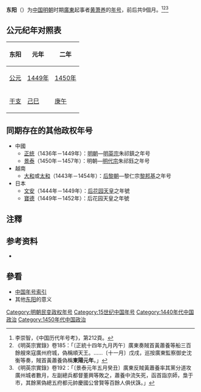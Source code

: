 {{Eranamebox|年号=东阳
|起讫时间= 1449年九月－1450年五月
|政权= 
|帝王= [[黄萧养|黄萧养]]
|历时= 2年
|timeline= <timeline>
ImageSize  = width:200 height:50
PlotArea   = width:180 height:30 left:10 bottom:20
TimeAxis   = orientation:horizontal
DateFormat = yyyy
Period     = from:1368 till:1644
AlignBars  = early
ScaleMajor = increment:60 start:1368
Colors =
  id:canvas value:rgb(1,1,0.85)
BackgroundColors = canvas:canvas
PlotData =
  width:15 color:black
  bar:era from:start till:end
  bar:era from:1449 till:1450 color:red
</timeline>
|说明= <span style="color: red">东阳</span>在'''明朝'''时期的位置。
}}
'''东阳'''（{{kj|1449年|九月|1450年|五月}}）为[[中国|中国]][[明朝|明朝]]时期[[廣東|廣東]]起事者[[黄萧养|黄萧养]]的[[年号|年号]]，前后共9個月。<ref>李崇智，《中国历代年号考》，第212頁。</ref><ref>《明英宗實錄》卷185：「〔正統十四年九月丙午〕廣東奏賊首黃蕭養等船三百餘艘來寇廣州府城，偽稱順天王。……〔十一月〕戊戌，巡按廣東監察御史沈衡等奏，賊首黃蕭養偽稱'''東陽元年'''。」</ref><ref>《明英宗實錄》卷192：「〔景泰元年五月癸丑〕廣東反賊黃蕭養率其黨分道攻廣州城者數月，左副總兵都督董興等敗之，蕭養中流矢死，函首詣京師，梟于市，其餘黨偽總五府都元帥慶國公曾賢等百餘人俱伏誅。」</ref>

== 公元纪年对照表 ==
{| class="wikitable"  style="text-align:center;"
!东阳!!元年!!二年
|-
![[公元|公元]]
|[[1449年|1449年]]||[[1450年|1450年]]
|-
![[干支|干支]]
|[[己巳|己巳]]||[[庚午|庚午]] 
|}

== 同期存在的其他政权年号 ==
*中國
**[[正统_(年号)|正统]]（1436年－1449年）：[[明朝|明朝]]—[[明英宗|明英宗]]朱祁鎮之年号
**[[景泰_(年号)|景泰]]（1450年－1457年）：明朝—[[明代宗|明代宗]]朱祁鈺之年号
*越南
**[[大和_(越南)|大和]]或[[大和_(越南)|太和]]（1443年－1454年）：[[后黎朝|后黎朝]]—黎仁宗[[黎邦基|黎邦基]]之年号
*日本
**[[文安_(日本)|文安]]（1444年－1449年）：[[后花园天皇|后花园天皇]]之年號
**[[寶德|寶德]]（1449年－1452年）：后花园天皇之年號

== 注釋 ==
{{Reflist}}

== 参考资料 ==
*{{Cite book|author=李崇智|title=中国历代年号考|format=|url=|date=2004年12月|publisher=中华书局|location=北京|id=ISBN 7101025129}}

== 參看 ==
*[[中国年号列表#明朝|中国年号索引]]
*其他[[东阳_(消歧义)|东阳]]的意义

{{明朝年號}}

[[Category:明朝民变政权年号|Category:明朝民变政权年号]]
[[Category:15世纪中国年号|Category:15世纪中国年号]]
[[Category:1440年代中国政治|Category:1440年代中国政治]]
[[Category:1450年代中国政治|Category:1450年代中国政治]]